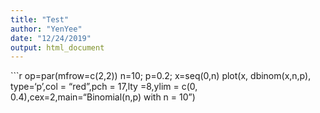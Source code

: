 ---
title: "Test"
author: "YenYee"
date: "12/24/2019"
output: html_document
---
```{r, fig.width = 10, fig.height = 8} 
op=par(mfrow=c(2,2))
n=10; p=0.2; x=seq(0,n)
plot(x, dbinom(x,n,p), type='p',col = "red",pch = 17,lty =8,ylim = c(0, 0.4),cex=2,main="Binomial(n,p) with n = 10")
